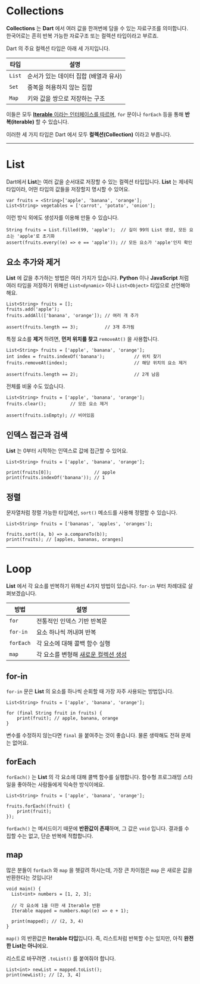 # Collections

**Collections** 는 **Dart** 에서 <R>여러 값을 한꺼번에 담을 수 있는 자료구조</R>를 의미합니다. 한국어로는 흔히 반복 가능한 자료구조 또는 컬렉션 타입이라고 부르죠.

Dart 의 주요 컬렉션 타입은 아래 세 가지입니다.

| 타입 | 설명 |
|---|---|
| `List` | 순서가 있는 데이터 집합 (배열과 유사) |
| `Set` | 중복을 허용하지 않는 집합 |
| `Map` | 키와 값을 쌍으로 저장하는 구조 |

이들은 모두 <U>**Iterable** 이라는 인터페이스를 따르며</U>, `for` 문이나 `forEach` 등을 통해 **반복(iterable)** 할 수 있습니다.

이러한 세 가지 타입은 Dart 에서 모두 **컬렉션(Collection)** 이라고 부릅니다.

***

# List

Dart에서 **List**는 여러 값을 순서대로 저장할 수 있는 컬렉션 타입입니다. **List** 는 제네릭 타입이라, 어떤 타입의 값들을 저장할지 명시할 수 있어요.

```java:list-선언
var fruits = <String>['apple', 'banana', 'orange'];
List<String> vegetables = ['carrot', 'potato', 'onion'];
```

이런 방식 외에도 생성자를 이용해 만들 수 있습니다.

```java:list-생성자
String fruits = List.filled(99, 'apple');  // 길이 99의 List 생성, 모든 요소는 'apple'로 초기화
assert(fruits.every((e) => e == 'apple')); // 모든 요소가 'apple'인지 확인
```


## 요소 추가와 제거

**List** 에 값을 추가하는 방법은 여러 가지가 있습니다. **Python** 이나 **JavaScript** 처럼 여러 타입을 저장하기 위해선 `List<dynamic>` 이나 `List<Object>` 타입으로 선언해야 해요.

```java:list-add
List<String> fruits = [];
fruits.add('apple');
fruits.addAll(['banana', 'orange']); // 여러 개 추가

assert(fruits.length == 3);          // 3개 추가됨
```

특정 요소를 **제거** 하려면, **먼저 위치를 찾고** `removeAt()` 을 사용합니다.

```java:list-remove
List<String> fruits = ['apple', 'banana', 'orange'];
int index = fruits.indexOf('banana');           // 위치 찾기
fruits.removeAt(index);                         // 해당 위치의 요소 제거

assert(fruits.length == 2);                     // 2개 남음
```

전체를 비울 수도 있습니다.

```java:list-clear
List<String> fruits = ['apple', 'banana', 'orange'];
fruits.clear();         // 모든 요소 제거

assert(fruits.isEmpty); // 비어있음
```

## 인덱스 접근과 검색

**List** 는 0부터 시작하는 인덱스로 값에 접근할 수 있어요.

```java:list-index
List<String> fruits = ['apple', 'banana', 'orange'];

print(fruits[0]);                // apple
print(fruits.indexOf('banana')); // 1
```

## 정렬

문자열처럼 정렬 가능한 타입에선, `sort()` 메소드를 사용해 정렬할 수 있습니다.

```java:list-sort
List<String> fruits = ['bananas', 'apples', 'oranges'];

fruits.sort((a, b) => a.compareTo(b));
print(fruits); // [apples, bananas, oranges]
```

***

# Loop

**List** 에서 각 요소를 반복하기 위해선 4가지 방법이 있습니다. `for-in` 부터 차례대로 살펴보겠습니다.

| 방법 | 설명 |
|---|---|
| `for` | 전통적인 인덱스 기반 반복문 |
| `for-in` | 요소 하나씩 꺼내며 반복 |
| `forEach` | 각 요소에 대해 콜백 함수 실행 |
| `map` | 각 요소를 변형해 <U>새로운 컬렉션 생성</U> |

## for-in

`for-in` 문은 **List** 의 요소를 하나씩 순회할 때 가장 자주 사용되는 방법입니다.

```java:list-for-in
List<String> fruits = ['apple', 'banana', 'orange'];

for (final String fruit in fruits) {
    print(fruit); // apple, banana, orange
}
```

변수를 수정하지 않는다면 `final` 을 붙여주는 것이 좋습니다. 물론 생략해도 전혀 문제는 없어요.

## forEach

`forEach()` 는 **List** 의 각 요소에 대해 <R>콜백 함수를 실행</R>합니다. 함수형 프로그래밍 스타일을 좋아하는 사람들에게 익숙한 방식이에요.

```java:list-forEach
List<String> fruits = ['apple', 'banana', 'orange'];

fruits.forEach((fruit) {
    print(fruit);
});
```

`forEach()` 는 메서드이기 때문에 **반환값이 존재**하며, 그 값은 `void` 입니다. 결과를 수집할 수는 없고, 단순 반복에 적합합니다.

## map

많은 분들이 `forEach` 와 `map` 을 헷갈려 하시는데, 가장 큰 차이점은 `map` 은 <R>새로운 값을 반환</R>한다는 것입니다!

```dart:list-map
void main() {
  List<int> numbers = [1, 2, 3];

  // 각 요소에 1을 더한 새 Iterable 반환
  Iterable mapped = numbers.map((e) => e + 1);

  print(mapped); // (2, 3, 4)
}
```

`map()` 의 반환값은 **Iterable 타입**입니다. 즉, 리스트처럼 반복할 수는 있지만, 아직 **완전한 List는 아니**에요.

리스트로 바꾸려면 `.toList()` 를 붙여줘야 합니다.

```dart:list-map-toList
List<int> newList = mapped.toList();
print(newList); // [2, 3, 4]
```